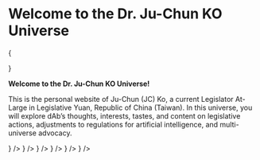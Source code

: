 
# Welcome to the Dr. Ju-Chun KO Universe

{<div className="w-full aspect-square sm:aspect-video relative my-5 rounded-lg overflow-hidden">
<spline-viewer
className="absolute inset-0"
loading-anim-type="spinner-big-light"
url="https://prod.spline.design/XpiiBrX-wdVvPksO/scene.splinecode" />

</div>}

**Welcome to the Dr. Ju-Chun KO Universe!** 

This is the personal website of Ju-Chun (JC) Ko, a current Legislator At-Large in Legislative Yuan, Republic of China (Taiwan). In this universe, you will explore dAb’s thoughts, interests, tastes, and content on legislative actions, adjustments to regulations for artificial intelligence, and multi-universe advocacy.

<Cards>
  <Card href="/docs/manual" title="JC User Manual" icon={<BookOpenText strokeWidth={1} />} />
  <Card href="/docs/act" title="Legislative Actions" icon={<Scale strokeWidth={1} />} />
  <Card href="/docs/keyword" title="Glossary" icon={<BookA strokeWidth={1} />} />
  <Card href="/docs/tools" title="Tool Overview" icon={<DraftingCompass strokeWidth={1} />} />
  <Card href="/docs/media" title="Media Coverage" icon={<Newspaper strokeWidth={1} />} />
  <Card href="/docs/social" title="Social Channel" icon={<ScanFace strokeWidth={1} />} />
</Cards>
